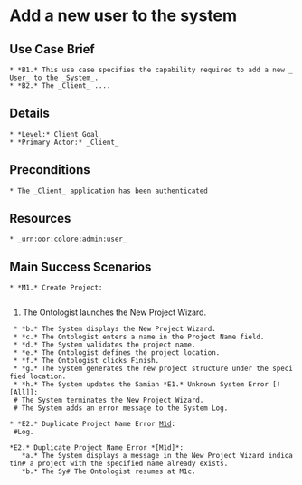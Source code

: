 = Add a new user to the system =

== Use Case Brief ==
 * *B1.* This use case specifies the capability required to add a new _User_ to the _System_.
 * *B2.* The _Client_ ....

== Details ==
 * *Level:* Client Goal
 * *Primary Actor:* _Client_

== Preconditions ==
 * The _Client_ application has been authenticated

== Resources ==
 * _urn:oor:colore:admin:user_

== Main Success Scenarios ==
 * *M1.* Create Project:
  <ol>
    <li>The Ontologist launches the New Project Wizard.</li>
  </ol>
  * *b.* The System displays the New Project Wizard.
  * *c.* The Ontologist enters a name in the Project Name field.
  * *d.* The System validates the project name.
  * *e.* The Ontologist defines the project location.
  * *f.* The Ontologist clicks Finish.
  * *g.* The System generates the new project structure under the specified location.
  * *h.* The System updates the Samian *E1.* Unknown System Error [![All]]:
  # The System terminates the New Project Wizard.
  # The System adds an error message to the System Log.

 * *E2.* Duplicate Project Name Error [[M1d]]:
  #Log.

 *E2.* Duplicate Project Name Error *[M1d]*:
    *a.* The System displays a message in the New Project Wizard indicatin# a project with the specified name already exists.
    *b.* The Sy# The Ontologist resumes at M1c.